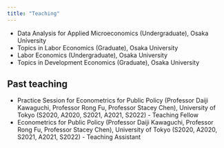 ```yaml
---
title: "Teaching"
---
```


<!-- Please find my teaching statement [here](https://drive.google.com/file/d/1dNy8w3mMqWTV7demVYXi5suIJlSAWeOo/view?usp=sharing). -->

- Data Analysis for Applied Microeconomics (Undergraduate), Osaka University
- Topics in Labor Economics (Graduate), Osaka University
- Labor Economics (Undergraduate), Osaka University
- Topics in Development Economics (Graduate), Osaka University

## Past teaching

- Practice Session for Econometrics for Public Policy (Professor Daiji Kawaguchi, Professor Rong Fu, Professor Stacey Chen), University of Tokyo (S2020, A2020, S2021, A2021, S2022) - Teaching Fellow
- Econometrics for Public Policy (Professor Daiji Kawaguchi, Professor Rong Fu, Professor Stacey Chen), University of Tokyo (S2020, A2020, S2021, A2021, S2022) - Teaching Assistant

